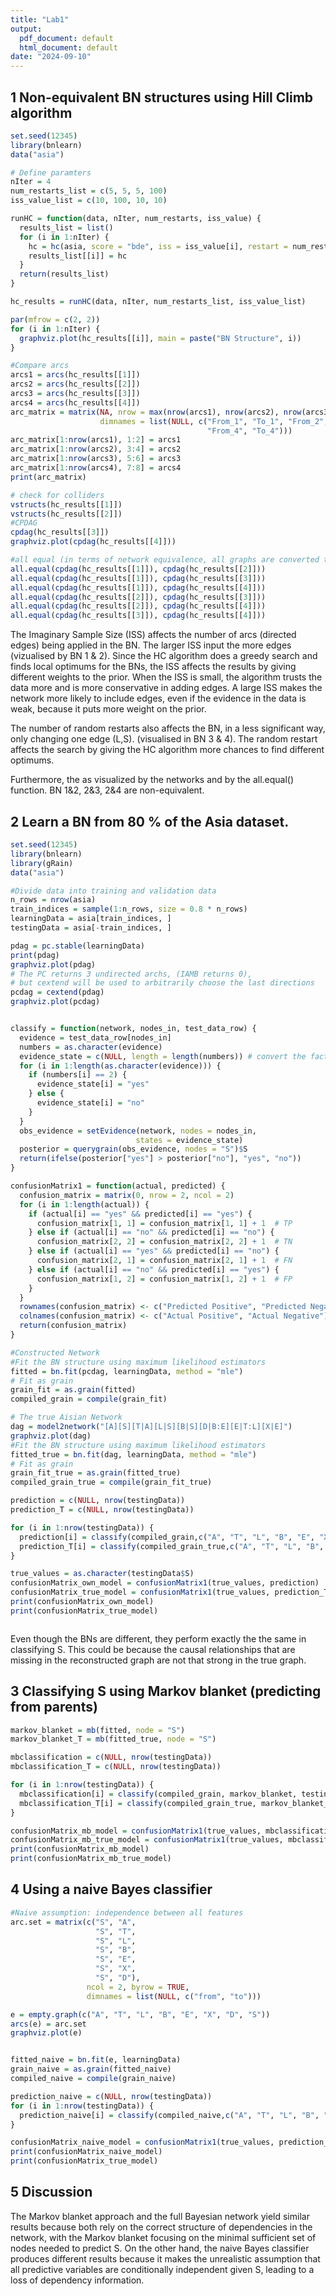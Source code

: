 ```yaml
---
title: "Lab1"
output:
  pdf_document: default
  html_document: default
date: "2024-09-10"
---
```


## 1 Non-equivalent BN structures using Hill Climb algorithm
```r
set.seed(12345)
library(bnlearn)
data("asia")

# Define paramters
nIter = 4
num_restarts_list = c(5, 5, 5, 100)
iss_value_list = c(10, 100, 10, 10)

runHC = function(data, nIter, num_restarts, iss_value) {
  results_list = list()
  for (i in 1:nIter) {
    hc = hc(asia, score = "bde", iss = iss_value[i], restart = num_restarts[i])
    results_list[[i]] = hc
  }
  return(results_list)
}

hc_results = runHC(data, nIter, num_restarts_list, iss_value_list)

par(mfrow = c(2, 2))
for (i in 1:nIter) {
  graphviz.plot(hc_results[[i]], main = paste("BN Structure", i))
}

#Compare arcs
arcs1 = arcs(hc_results[[1]])
arcs2 = arcs(hc_results[[2]])
arcs3 = arcs(hc_results[[3]])
arcs4 = arcs(hc_results[[4]])
arc_matrix = matrix(NA, nrow = max(nrow(arcs1), nrow(arcs2), nrow(arcs3), nrow(arcs4)), ncol = 8, 
                    dimnames = list(NULL, c("From_1", "To_1", "From_2", "To_2","From_3", "To_3", 
                                            "From_4", "To_4")))
arc_matrix[1:nrow(arcs1), 1:2] = arcs1
arc_matrix[1:nrow(arcs2), 3:4] = arcs2
arc_matrix[1:nrow(arcs3), 5:6] = arcs3
arc_matrix[1:nrow(arcs4), 7:8] = arcs4
print(arc_matrix)

# check for colliders
vstructs(hc_results[[1]]) 
vstructs(hc_results[[2]])
#CPDAG
cpdag(hc_results[[3]])
graphviz.plot(cpdag(hc_results[[4]]))

#all equal (in terms of network equivalence, all graphs are converted to CPDAGs for comparison)
all.equal(cpdag(hc_results[[1]]), cpdag(hc_results[[2]]))
all.equal(cpdag(hc_results[[1]]), cpdag(hc_results[[3]]))
all.equal(cpdag(hc_results[[1]]), cpdag(hc_results[[4]]))
all.equal(cpdag(hc_results[[2]]), cpdag(hc_results[[3]]))
all.equal(cpdag(hc_results[[2]]), cpdag(hc_results[[4]]))
all.equal(cpdag(hc_results[[3]]), cpdag(hc_results[[4]]))
```
The Imaginary Sample Size (ISS) affects the number of arcs (directed edges) being applied in the BN. The larger ISS input the more edges (vizualised by BN 1 & 2). Since the HC algorithm does a greedy search and finds local optimums for the BNs, the ISS affects the results by giving different weights to the prior. When the ISS is small, the algorithm trusts the data more and is more conservative in adding edges. A large ISS makes the network more likely to include edges, even if the evidence in the data is weak, because it puts more weight on the prior.

The number of random restarts also affects the BN, in a less significant way, only changing one edge (L,S). (visualised in BN 3 & 4). The random restart affects the search by giving the HC algorithm more chances to find different optimums.

Furthermore, the as visualized by the networks and by the all.equal() function. BN 1&2, 2&3, 2&4 are non-equivalent. 

## 2 Learn a BN from 80 % of the Asia dataset.
```r
set.seed(12345)
library(bnlearn)
library(gRain)
data("asia")

#Divide data into training and validation data
n_rows = nrow(asia)
train_indices = sample(1:n_rows, size = 0.8 * n_rows)
learningData = asia[train_indices, ]  
testingData = asia[-train_indices, ]

pdag = pc.stable(learningData)
print(pdag)
graphviz.plot(pdag)
# The PC returns 3 undirected archs, (IAMB returns 0), 
# but cextend will be used to arbitrarily choose the last directions
pcdag = cextend(pdag)
graphviz.plot(pcdag)


classify = function(network, nodes_in, test_data_row) {
  evidence = test_data_row[nodes_in]
  numbers = as.character(evidence)
  evidence_state = c(NULL, length = length(numbers)) # convert the factors to yes or no
  for (i in 1:length(as.character(evidence))) {
    if (numbers[i] == 2) {
      evidence_state[i] = "yes"
    } else {
      evidence_state[i] = "no"
    }
  }
  obs_evidence = setEvidence(network, nodes = nodes_in,
                            states = evidence_state)
  posterior = querygrain(obs_evidence, nodes = "S")$S
  return(ifelse(posterior["yes"] > posterior["no"], "yes", "no"))
}

confusionMatrix1 = function(actual, predicted) {
  confusion_matrix = matrix(0, nrow = 2, ncol = 2)
  for (i in 1:length(actual)) {
    if (actual[i] == "yes" && predicted[i] == "yes") {
      confusion_matrix[1, 1] = confusion_matrix[1, 1] + 1  # TP
    } else if (actual[i] == "no" && predicted[i] == "no") {
      confusion_matrix[2, 2] = confusion_matrix[2, 2] + 1  # TN
    } else if (actual[i] == "yes" && predicted[i] == "no") {
      confusion_matrix[2, 1] = confusion_matrix[2, 1] + 1  # FN
    } else if (actual[i] == "no" && predicted[i] == "yes") {
      confusion_matrix[1, 2] = confusion_matrix[1, 2] + 1  # FP
    }
  }
  rownames(confusion_matrix) <- c("Predicted Positive", "Predicted Negative")
  colnames(confusion_matrix) <- c("Actual Positive", "Actual Negative")
  return(confusion_matrix)
}

#Constructed Network
#Fit the BN structure using maximum likelihood estimators
fitted = bn.fit(pcdag, learningData, method = "mle")
# Fit as grain
grain_fit = as.grain(fitted)
compiled_grain = compile(grain_fit)

# The true Aisian Network
dag = model2network("[A][S][T|A][L|S][B|S][D|B:E][E|T:L][X|E]")
graphviz.plot(dag)
#Fit the BN structure using maximum likelihood estimators
fitted_true = bn.fit(dag, learningData, method = "mle")
# Fit as grain
grain_fit_true = as.grain(fitted_true)
compiled_grain_true = compile(grain_fit_true)

prediction = c(NULL, nrow(testingData))
prediction_T = c(NULL, nrow(testingData))

for (i in 1:nrow(testingData)) {
  prediction[i] = classify(compiled_grain,c("A", "T", "L", "B", "E", "X", "D"), testingData[i, ])
  prediction_T[i] = classify(compiled_grain_true,c("A", "T", "L", "B", "E", "X", "D"), testingData[i, ])
}

true_values = as.character(testingData$S)
confusionMatrix_own_model = confusionMatrix1(true_values, prediction)
confusionMatrix_true_model = confusionMatrix1(true_values, prediction_T)
print(confusionMatrix_own_model)
print(confusionMatrix_true_model)



```
Even though the BNs are different, they perform exactly the the same in classifying S. This could be because the causal relationships that are missing in the reconstructed graph are not that strong in the true graph.


## 3 Classifying S using Markov blanket (predicting from parents)
```r

markov_blanket = mb(fitted, node = "S")
markov_blanket_T = mb(fitted_true, node = "S")

mbclassification = c(NULL, nrow(testingData))
mbclassification_T = c(NULL, nrow(testingData))

for (i in 1:nrow(testingData)) {
  mbclassification[i] = classify(compiled_grain, markov_blanket, testingData[i, ])
  mbclassification_T[i] = classify(compiled_grain_true, markov_blanket_T, testingData[i, ])
}

confusionMatrix_mb_model = confusionMatrix1(true_values, mbclassification)
confusionMatrix_mb_true_model = confusionMatrix1(true_values, mbclassification_T)
print(confusionMatrix_mb_model)
print(confusionMatrix_mb_true_model)

```

## 4 Using a naive Bayes classifier
```r
#Naive assumption: independence between all features
arc.set = matrix(c("S", "A",
                   "S", "T", 
                   "S", "L",
                   "S", "B",
                   "S", "E",
                   "S", "X",
                   "S", "D"),
                 ncol = 2, byrow = TRUE,
                 dimnames = list(NULL, c("from", "to")))

e = empty.graph(c("A", "T", "L", "B", "E", "X", "D", "S"))
arcs(e) = arc.set
graphviz.plot(e)


fitted_naive = bn.fit(e, learningData)
grain_naive = as.grain(fitted_naive)
compiled_naive = compile(grain_naive)

prediction_naive = c(NULL, nrow(testingData))
for (i in 1:nrow(testingData)) {
  prediction_naive[i] = classify(compiled_naive,c("A", "T", "L", "B", "E", "X", "D"), testingData[i, ])
}

confusionMatrix_naive_model = confusionMatrix1(true_values, prediction_naive)
print(confusionMatrix_naive_model)
print(confusionMatrix_true_model)

```
## 5 Discussion
The Markov blanket approach and the full Bayesian network yield similar results because both rely on the correct structure of dependencies in the network, with the Markov blanket focusing on the minimal sufficient set of nodes needed to predict S. On the other hand, the naive Bayes classifier produces different results because it makes the unrealistic assumption that all predictive variables are conditionally independent given S, leading to a loss of dependency information.
